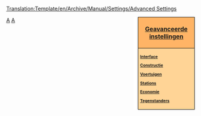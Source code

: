 <noinclude>[[Translation:Template/en/Archive/Manual/Settings/Advanced Settings]]</noinclude><noinclude></noinclude><div style="float:right; padding-left:12px; background:#ffffff;">
<div style="width:140px; border:1px solid #000000; background:#ffb466; padding:5px; -moz-border-radius-topleft:5px; -moz-border-radius-topright:5px; font-size: 12pt;">
<center><strong><font size="3">[[nl/Archive/Manual/Settings/Geavanceerde instellingen|Geavanceerde instellingen]]</font></strong></center>
</div>
<div style="width:140px;  border:1px solid black; border-top-width: 0px; background:#ffd496; padding:5px; -moz-border-radius-bottomleft:5px; -moz-border-radius-bottomright:8px; font-size: 8pt;">
<strong>
[[nl/Archive/Manual/Settings/Geavanceerde instellingen/Interface|Interface]]

[[nl/Archive/Manual/Settings/Geavanceerde instellingen/Constructie|Constructie]]

[[nl/Archive/Manual/Settings/Geavanceerde instellingen/Voertuigen|Voertuigen]]

[[nl/Archive/Manual/Settings/Geavanceerde instellingen/Stations|Stations]]

[[nl/Archive/Manual/Settings/Geavanceerde instellingen/Economie|Economie]]

[[nl/Archive/Manual/Settings/Geavanceerde instellingen/Tegenstanders|Tegenstanders]]
</strong>
</div>
</div><noinclude>

[[Category:en/Templates|A]][[Category:nl/Navigatie|A]]
</noinclude>